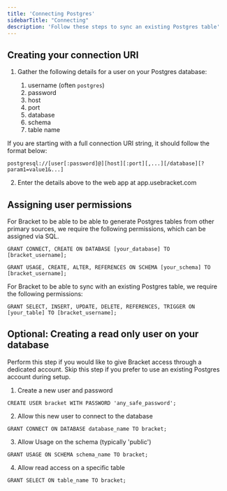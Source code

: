 ```yaml
---
title: 'Connecting Postgres'
sidebarTitle: "Connecting"
description: 'Follow these steps to sync an existing Postgres table'
---
```


## Creating your connection URI

1. Gather the following details for a user on your Postgres database:

    1. username (often `postgres`)
    2. password
    3. host
    4. port
    5. database
    6. schema
    7. table name

<Tip>If you are starting with a full connection URI string, it should follow the format below:</Tip>

```shell Postgres Connection URI
postgresql://[user[:password]@][host][:port][,...][/database][?param1=value1&...]
```

2. Enter the details above to the web app at app.usebracket.com

## Assigning user permissions

For Bracket to be able to be able to generate Postgres tables from other primary sources, we require the following permissions, which can be assigned via SQL.

```shell Database-level permissions
GRANT CONNECT, CREATE ON DATABASE [your_database] TO [bracket_username];
```
```shell Schema-level permissions
GRANT USAGE, CREATE, ALTER, REFERENCES ON SCHEMA [your_schema] TO [bracket_username];
```
For Bracket to be able to sync with an existing Postgres table, we require the following permissions:

```shell Schema-level permissions
GRANT SELECT, INSERT, UPDATE, DELETE, REFERENCES, TRIGGER ON [your_table] TO [bracket_username];
```

## Optional: Creating a read only user on your database
<Note>Perform this step if you would like to give Bracket access through a dedicated account. Skip this step if you prefer to use an existing Postgres account during setup.</Note>

1. Create a new user and password

```shell Postgres User Creation
CREATE USER bracket WITH PASSWORD 'any_safe_password';
```

2. Allow this new user to connect to the database

```shell Postgres Connection Access
GRANT CONNECT ON DATABASE database_name TO bracket;
```

3. Allow Usage on the schema (typically 'public')

```shell Postgres Connection Access
GRANT USAGE ON SCHEMA schema_name TO bracket;
```

4. Allow read access on a specific table

```shell Postgres Connection Access
GRANT SELECT ON table_name TO bracket;
```


